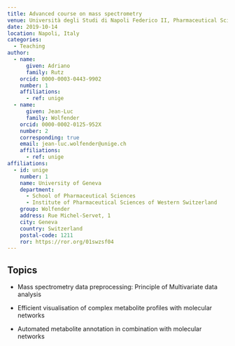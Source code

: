 ```yaml
---
title: Advanced course on mass spectrometry
venue: Università degli Studi di Napoli Federico II, Pharmaceutical Sciences
date: 2019-10-14
location: Napoli, Italy
categories:
  - Teaching
author:
  - name:
      given: Adriano
      family: Rutz
    orcid: 0000-0003-0443-9902
    number: 1
    affiliations:
      - ref: unige
  - name:
      given: Jean-Luc
      family: Wolfender
    orcid: 0000-0002-0125-952X
    number: 2
    corresponding: true
    email: jean-luc.wolfender@unige.ch
    affiliations:
      - ref: unige
affiliations:
  - id: unige
    number: 1
    name: University of Geneva
    department:
      - School of Pharmaceutical Sciences
      - Institute of Pharmaceutical Sciences of Western Switzerland
    group: Wolfender
    address: Rue Michel-Servet, 1
    city: Geneva
    country: Switzerland
    postal-code: 1211
    ror: https://ror.org/01swzsf04
---
```


## Topics

* Mass spectrometry data preprocessing: Principle of Multivariate data analysis

* Efficient visualisation of complex metabolite profiles with molecular networks

* Automated metabolite annotation in combination with molecular networks
